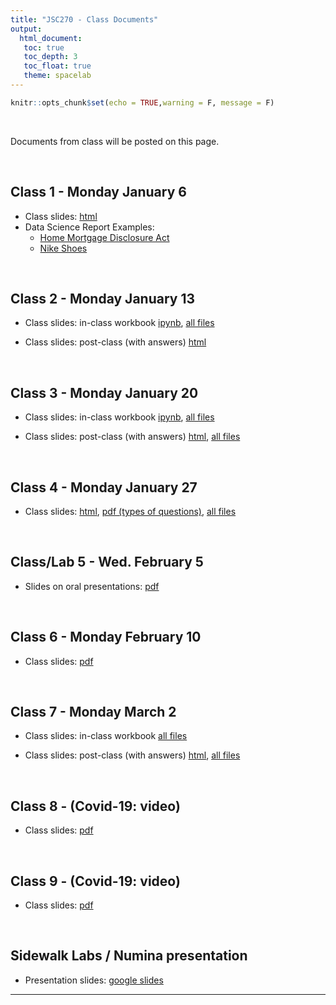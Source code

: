 ```yaml
---
title: "JSC270 - Class Documents"
output: 
  html_document:
   toc: true
   toc_depth: 3
   toc_float: true
   theme: spacelab
---
```


```r
knitr::opts_chunk$set(echo = TRUE,warning = F, message = F)
```

<br>


Documents from class will be posted on this page.

<br>

## Class 1 - Monday January 6

* Class slides: [html](class-notebooks/class-01/Class1-slides.html)
* Data Science Report Examples: 
  * [Home Mortgage Disclosure Act](docs/report-mortgage.pdf)
  * [Nike Shoes](docs/report-nike.pdf)

<br>

## Class 2 - Monday January 13

* Class slides: in-class workbook [ipynb](class-notebooks/class-02/Class2-workbook.ipynb), [all files](class-notebooks/class-02/class-02-files.zip)

* Class slides: post-class (with answers)
[html](class-notebooks/class-02/Class2-slides.html)

<br>

## Class 3 - Monday January 20

* Class slides: in-class workbook [ipynb](class-notebooks/class-03/class-03-workbook.ipynb), [all files](class-notebooks/class-03/class-03-files.zip)

* Class slides: post-class (with answers)
[html](class-notebooks/class-03/class-03-slides.html), [all files](class-notebooks/class-03/class-03-slides.zip)

<br>

## Class 4 - Monday January 27

* Class slides: 
[html](class-notebooks/class-04/class4.html), [pdf (types of questions)](class-notebooks/class-04/JSC270-surveys.pdf), [all files](class-notebooks/class-04/class-04-slides.zip)

<br>

## Class/Lab 5 - Wed. February 5

* Slides on oral presentations: 
[pdf](class-notebooks/class-05/JSC270-Class5.pdf)

<br>


## Class 6 - Monday February 10

* Class slides: 
[pdf](class-notebooks/class-06/JSC270-Class6.pdf)

<br>


## Class 7 - Monday March 2

* Class slides: in-class workbook
[all files](class-notebooks/class-07/class07-slides.zip)

* Class slides: post-class (with answers)
[html](class-notebooks/class-07/class-07-full.html), [all files](class-notebooks/class-07/class-07-full-slides.zip)

<br>

## Class 8 - (Covid-19: video)

* Class slides: [pdf](class-notebooks/class-08/class08-slides.pdf)

<br>

## Class 9 - (Covid-19: video)

* Class slides: [pdf](class-notebooks/class-09/class09-slides.pdf)

<br>

## Sidewalk Labs / Numina presentation

* Presentation slides: [google slides](https://docs.google.com/presentation/d/1YlKFfCbucveBl-wQYe0e9FU1JcqEW98RNLj3gJxDAqk/edit#slide=id.g6255ca6f20_0_62)

******


